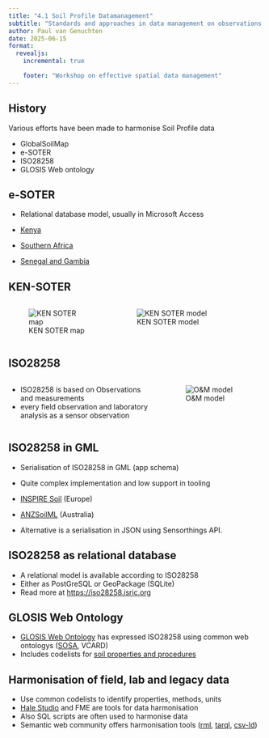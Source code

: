 ```yaml
---
title: "4.1 Soil Profile Datamanagement"
subtitle: "Standards and approaches in data management on observations on land and soil"
author: Paul van Genuchten
date: 2025-06-15
format:
  revealjs:
    incremental: true

    footer: "Workshop on effective spatial data management"
---
```


## History

Various efforts have been made to harmonise Soil Profile data

- GlobalSoilMap
- e-SOTER
- ISO28258
- GLOSIS Web ontology


## e-SOTER

- Relational database model, usually in Microsoft Access

- [Kenya](https://data.isric.org/geonetwork/srv/eng/catalog.search#/metadata/73e27136-9efe-49e4-af35-fd98b841d467)
- [Southern Africa](https://data.isric.org/geonetwork/srv/eng/catalog.search#/metadata/3571c1f3-159d-442c-b324-0af53d03f12e)
- [Senegal and Gambia](https://data.isric.org/geonetwork/srv/eng/catalog.search#/metadata/a6320590-0899-4b60-bf4d-f80282bbb72c)

## KEN-SOTER

:::: {.columns}

::: {.column width="40%"}
![KEN SOTER map](../img/soter-map.jpg)
:::

::: {.column width="60%"}
![KEN SOTER model](../img/soter.jpg)
:::
::::

## ISO28258

:::: {.columns}

::: {.column width="60%"}
- ISO28258 is based on Observations and measurements
- every field observation and laboratory analysis as a sensor observation
:::

::: {.column width="40%"}
![O&M model](../img/om2.png)
:::

::::

## ISO28258 in GML

- Serialisation of ISO28258 in GML (app schema)
- Quite complex implementation and low support in tooling

- [INSPIRE Soil](https://inspire.ec.europa.eu/Themes/127/2892) (Europe)  
- [ANZSoilML](https://github.com/ANZSoilData/ANZSoilML) (Australia) 

- Alternative is a serialisation in JSON using Sensorthings API.

## ISO28258 as relational database

- A relational model is available according to ISO28258
- Either as PostGreSQL or GeoPackage (SQLite)
- Read more at <https://iso28258.isric.org>

## GLOSIS Web Ontology

- [GLOSIS Web Ontology](https://github.com/glosis-ld/glosis) has expressed ISO28258 using common web ontologys ([SOSA](https://www.w3.org/TR/vocab-ssn/), VCARD)
- Includes codelists for [soil properties and procedures](https://vocab.isric.org)

## Harmonisation of field, lab and legacy data

- Use common codelists to identify properties, methods, units
- [Hale Studio](https://wetransform.to/halestudio/) and FME are tools for data harmonisation
- Also SQL scripts are often used to harmonise data
- Semantic web community offers harmonisation tools ([rml](https://rml.io/), [tarql](https://tarql.github.io/), [csv-ld](https://www.w3.org/2013/csvw/wiki/CSV-LD))

